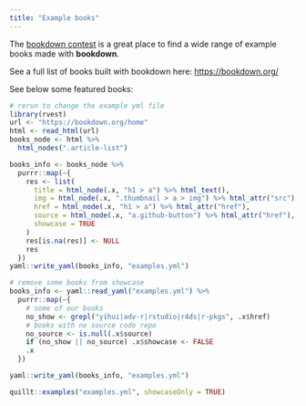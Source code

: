 ```yaml
---
title: "Example books"
---
```


The [bookdown contest](https://bookdown.org/home/contest/) is a great place to find a wide range of example books made with **bookdown**. 

See a full list of books built with bookdown here: <https://bookdown.org/>

See below some featured books: 

```r
# rerun to change the example yml file
library(rvest)
url <- "https://bookdown.org/home"
html <- read_html(url)
books_node <- html %>%
  html_nodes(".article-list")

books_info <- books_node %>%
  purrr::map(~{
    res <- list(
      title = html_node(.x, "h1 > a") %>% html_text(),
      img = html_node(.x, ".thumbnail > a > img") %>% html_attr("src"),
      href = html_node(.x, "h1 > a") %>% html_attr("href"),
      source = html_node(.x, "a.github-button") %>% html_attr("href"),
      showcase = TRUE
    )
    res[is.na(res)] <- NULL
    res
  })
yaml::write_yaml(books_info, "examples.yml")
```

```r
# remove some books from showcase
books_info <- yaml::read_yaml("examples.yml") %>%
  purrr::map(~{
    # some of our books
    no_show <- grepl("yihui|adv-r|rstudio|r4ds|r-pkgs", .x$href)
    # books with no source code repo
    no_source <- is.null(.x$source)
    if (no_show || no_source) .x$showcase <- FALSE
    .x
  })

yaml::write_yaml(books_info, "examples.yml")
```

```r
quillt::examples("examples.yml", showcaseOnly = TRUE)
```

